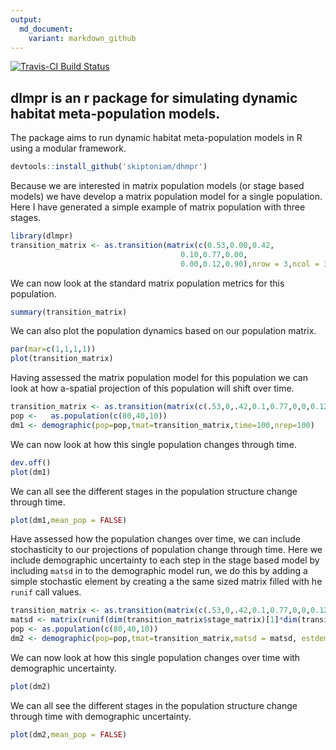 ```yaml
---
output:
  md_document:
    variant: markdown_github
---
```


[![Travis-CI Build Status](https://travis-ci.org/skiptoniam/dhmpr.svg?branch=master)](https://travis-ci.org/skiptoniam/dlmpr)


## dlmpr is an r package for simulating dynamic habitat meta-population models.

The package aims to run dynamic habitat meta-population models in R using a modular framework. 

```r
devtools::install_github('skiptoniam/dhmpr')
```

Because we are interested in matrix population models (or stage based models) we have develop a matrix population model for a single population. Here I have generated a simple example of matrix population with three stages.

```r
library(dlmpr)
transition_matrix <- as.transition(matrix(c(0.53,0.00,0.42,
                                      0.10,0.77,0.00,
                                      0.00,0.12,0.90),nrow = 3,ncol = 3,byrow = TRUE))
```

We can now look at the standard matrix population metrics for this population.
```r
summary(transition_matrix)
```

We can also plot the population dynamics based on our population matrix.
```r
par(mar=c(1,1,1,1))
plot(transition_matrix)
```

Having assessed the matrix population model for this population we can look at how a-spatial projection of this population will shift over time.
```r
transition_matrix <- as.transition(matrix(c(.53,0,.42,0.1,0.77,0,0,0.12,0.9),nrow = 3,ncol = 3,byrow = TRUE))
pop <-   as.population(c(80,40,10))
dm1 <- demographic(pop=pop,tmat=transition_matrix,time=100,nrep=100)
```

We can now look at how this single population changes through time.
```r
dev.off()
plot(dm1)
```

We can all see the different stages in the population structure change through time.
```r
plot(dm1,mean_pop = FALSE)
```

Have assessed how the population changes over time, we can include stochasticity to our projections of population change through time. Here we include demographic uncertainty to each step in the stage based model by including `matsd` in to the demographic model run, we do this by adding a simple stochastic element by creating a the same sized matrix filled with he `runif` call values.
```r
transition_matrix <- as.transition(matrix(c(.53,0,.42,0.1,0.77,0,0,0.12,0.9),nrow = 3,ncol = 3,byrow = TRUE))
matsd <- matrix(runif(dim(transition_matrix$stage_matrix)[1]*dim(transition_matrix$stage_matrix)[1]), dim(transition_matrix$stage_matrix)[1],dim(transition_matrix$stage_matrix)[2])
pop <- as.population(c(80,40,10))
dm2 <- demographic(pop=pop,tmat=transition_matrix,matsd = matsd, estdem = TRUE,time=100,nrep=100)
```

We can now look at how this single population changes over time with demographic uncertainty.
```r
plot(dm2)
```

We can all see the different stages in the population structure change through time with demographic uncertainty.
```r
plot(dm2,mean_pop = FALSE)
```

